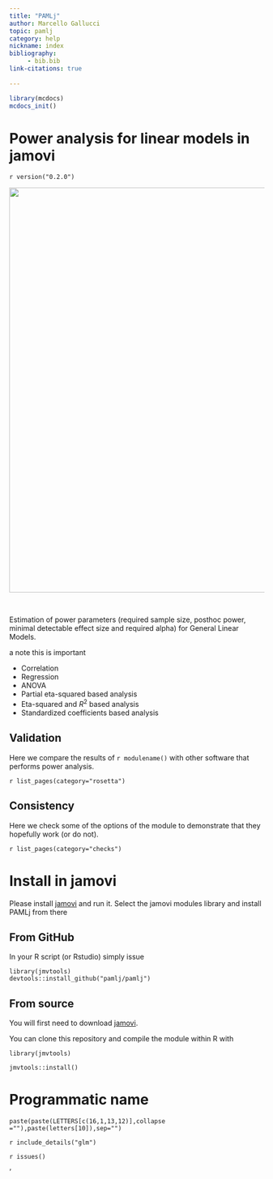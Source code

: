 ```yaml
---
title: "PAMLj"
author: Marcello Gallucci
topic: pamlj
category: help
nickname: index
bibliography: 
     - bib.bib
link-citations: true
        
---
```



```r
library(mcdocs)
mcdocs_init()
```

# Power analysis for linear models in jamovi


`r version("0.2.0")` 

<center>
<img width="800" src="https://pamlj.github.io/commons/pics/ui.png" class="img-responsive" alt="">
</center>
<br>

Estimation of  power parameters (required sample size, posthoc power, minimal detectable effect size and required alpha) for  General Linear Models.

:::{ .version}
a note
this is important
:::

* Correlation
* Regression
* ANOVA
* Partial eta-squared based analysis
* Eta-squared and $R^2$ based analysis
* Standardized coefficients based analysis


## Validation

Here we compare the results of `r modulename()` with other software that performs power analysis. 

`r list_pages(category="rosetta")`

## Consistency

Here we check some of the options of the module to demonstrate that they hopefully work (or do not). 

`r list_pages(category="checks")`


# Install in jamovi

Please install [jamovi](https://www.jamovi.org/download.html) and run it. Select the jamovi modules library and install PAMLj from there


## From GitHub

In your R script (or Rstudio) simply issue 

```
library(jmvtools)
devtools::install_github("pamlj/pamlj")

```

## From source


You will first need to download [jamovi](https://www.jamovi.org/download.html). 

You can clone this repository and compile the module within R with 

```
library(jmvtools)

jmvtools::install()

```


# Programmatic name

```
paste(paste(LETTERS[c(16,1,13,12)],collapse =""),paste(letters[10]),sep="")

```


`r include_details("glm")`


`r issues()`

'